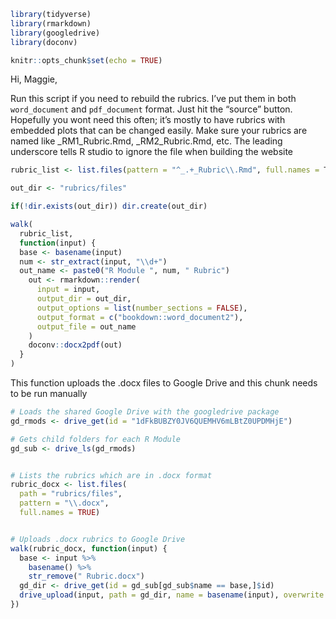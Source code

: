 
```r
library(tidyverse)
library(rmarkdown)
library(googledrive)
library(doconv)

knitr::opts_chunk$set(echo = TRUE)

```


Hi, Maggie,

Run this script if you need to rebuild the rubrics. I've put them in both
`word_document` and `pdf_document` format. Just hit the "source" button.
Hopefully you wont need this often; it's mostly to have rubrics with embedded
plots that can be changed easily.   Make sure your rubrics are named like
_RM1_Rubric.Rmd, _RM2_Rubric.Rmd, etc. The leading underscore tells R studio
to ignore the file when building the website

``` r
rubric_list <- list.files(pattern = "^_.+_Rubric\\.Rmd", full.names = T)

out_dir <- "rubrics/files"

if(!dir.exists(out_dir)) dir.create(out_dir)

walk(
  rubric_list,
  function(input) {
  base <- basename(input)
  num <- str_extract(input, "\\d+")
  out_name <- paste0("R Module ", num, " Rubric")
    out <- rmarkdown::render(
      input = input,
      output_dir = out_dir,
      output_options = list(number_sections = FALSE),
      output_format = c("bookdown::word_document2"),
      output_file = out_name
    )
    doconv::docx2pdf(out)
  }
)
```

This function uploads the .docx files to Google Drive and this chunk needs to be run manually
``` r

# Loads the shared Google Drive with the googledrive package
gd_rmods <- drive_get(id = "1dFkBUBZY0JV6QUEMHV6mLBtZ0UPDMHjE")

# Gets child folders for each R Module
gd_sub <- drive_ls(gd_rmods)


# Lists the rubrics which are in .docx format
rubric_docx <- list.files(
  path = "rubrics/files",
  pattern = "\\.docx",
  full.names = TRUE)


# Uploads .docx rubrics to Google Drive
walk(rubric_docx, function(input) {
  base <- input %>% 
    basename() %>% 
    str_remove(" Rubric.docx")
  gd_dir <- drive_get(id = gd_sub[gd_sub$name == base,]$id)
  drive_upload(input, path = gd_dir, name = basename(input), overwrite = T)
})
```